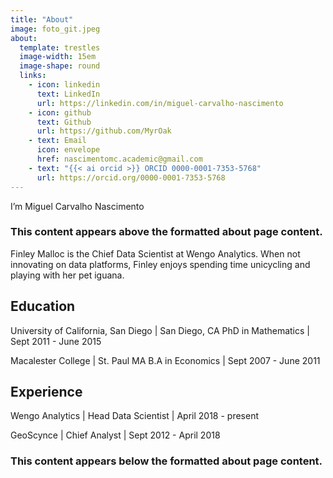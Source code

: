 ---
title: "About"
image: foto_git.jpeg
about:
  template: trestles
  image-width: 15em
  image-shape: round
  links: 
    - icon: linkedin
      text: LinkedIn
      url: https://linkedin.com/in/miguel-carvalho-nascimento
    - icon: github
      text: Github
      url: https://github.com/MyrOak
    - text: Email
      icon: envelope
      href: nascimentomc.academic@gmail.com
    - text: "{{< ai orcid >}} ORCID 0000-0001-7353-5768"
      url: https://orcid.org/0000-0001-7353-5768
---

I'm Miguel Carvalho Nascimento

### This content appears above the formatted about page content.

::: {#hero-heading}
Finley Malloc is the Chief Data Scientist at Wengo Analytics. When not innovating on data platforms, Finley enjoys spending time unicycling and playing with her pet iguana.

## Education

University of California, San Diego \| San Diego, CA PhD in Mathematics \| Sept 2011 - June 2015

Macalester College \| St. Paul MA B.A in Economics \| Sept 2007 - June 2011

## Experience

Wengo Analytics \| Head Data Scientist \| April 2018 - present

GeoScynce \| Chief Analyst \| Sept 2012 - April 2018
:::

### This content appears below the formatted about page content.